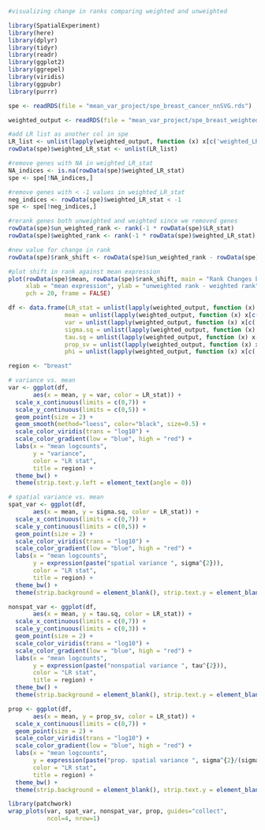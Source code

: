 
```r
#visualizing change in ranks comparing weighted and unweighted

library(SpatialExperiment)
library(here)
library(dplyr)
library(tidyr)
library(readr)
library(ggplot2)
library(ggrepel)
library(viridis)
library(ggpubr)
library(purrr)

spe <- readRDS(file = "mean_var_project/spe_breast_cancer_nnSVG.rds")

weighted_output <- readRDS(file = "mean_var_project/spe_breast_weighted_nnSVG.rds")

#add LR list as another col in spe
LR_list <- unlist(lapply(weighted_output, function (x) x[c('weighted_LR_stat')]))
rowData(spe)$weighted_LR_stat <- unlist(LR_list)

#remove genes with NA in weighted_LR_stat
NA_indices <- is.na(rowData(spe)$weighted_LR_stat)
spe <- spe[!NA_indices,]

#remove genes with < -1 values in weighted_LR_stat 
neg_indices <- rowData(spe)$weighted_LR_stat < -1
spe <- spe[!neg_indices,]

#rerank genes both unweighted and weighted since we removed genes 
rowData(spe)$un_weighted_rank <- rank(-1 * rowData(spe)$LR_stat)
rowData(spe)$weighted_rank <- rank(-1 * rowData(spe)$weighted_LR_stat)

#new value for change in rank
rowData(spe)$rank_shift <- rowData(spe)$un_weighted_rank - rowData(spe)$weighted_rank

#plot shift in rank against mean expression 
plot(rowData(spe)$mean, rowData(spe)$rank_shift, main = "Rank Changes breast cancer",
     xlab = "mean expression", ylab = "unweighted rank - weighted rank",
     pch = 20, frame = FALSE)

df <- data.frame(LR_stat = unlist(lapply(weighted_output, function (x) x[c('weighted_LR_stat')])),
                mean = unlist(lapply(weighted_output, function (x) x[c('weighted_mean')])),
                var = unlist(lapply(weighted_output, function (x) x[c('weighted_var')])),
                sigma.sq = unlist(lapply(weighted_output, function (x) x[c('weighted_sigma.sq')])),
                tau.sq = unlist(lapply(weighted_output, function (x) x[c('weighted_tau.sq')])),
                prop_sv = unlist(lapply(weighted_output, function (x) x[c('weighted_prop_sv')])),
                phi = unlist(lapply(weighted_output, function (x) x[c('weighted_phi')])))

region <- "breast"

# variance vs. mean
var <- ggplot(df, 
       aes(x = mean, y = var, color = LR_stat)) + 
  scale_x_continuous(limits = c(0,7)) +
  scale_y_continuous(limits = c(0,5)) +
  geom_point(size = 2) + 
  geom_smooth(method="loess", color="black", size=0.5) +
  scale_color_viridis(trans = "log10") +
  scale_color_gradient(low = "blue", high = "red") +
  labs(x = "mean logcounts", 
       y = "variance", 
       color = "LR stat",
       title = region) + 
  theme_bw() + 
  theme(strip.text.y.left = element_text(angle = 0))

# spatial variance vs. mean
spat_var <- ggplot(df, 
       aes(x = mean, y = sigma.sq, color = LR_stat)) + 
  scale_x_continuous(limits = c(0,7)) +
  scale_y_continuous(limits = c(0,5)) +
  geom_point(size = 2) + 
  scale_color_viridis(trans = "log10") +
  scale_color_gradient(low = "blue", high = "red") +
  labs(x = "mean logcounts", 
       y = expression(paste("spatial variance ", sigma^{2})), 
       color = "LR stat",
       title = region) + 
  theme_bw() + 
  theme(strip.background = element_blank(), strip.text.y = element_blank())

nonspat_var <- ggplot(df, 
       aes(x = mean, y = tau.sq, color = LR_stat)) + 
  scale_x_continuous(limits = c(0,7)) +
  scale_y_continuous(limits = c(0,3)) +
  geom_point(size = 2) + 
  scale_color_viridis(trans = "log10") +
  scale_color_gradient(low = "blue", high = "red") +
  labs(x = "mean logcounts", 
       y = expression(paste("nonspatial variance ", tau^{2})), 
       color = "LR stat",
       title = region) + 
  theme_bw() + 
  theme(strip.background = element_blank(), strip.text.y = element_blank())

prop <- ggplot(df, 
       aes(x = mean, y = prop_sv, color = LR_stat)) + 
  scale_x_continuous(limits = c(0,7)) +
  geom_point(size = 2) + 
  scale_color_viridis(trans = "log10") +
  scale_color_gradient(low = "blue", high = "red") +
  labs(x = "mean logcounts", 
       y = expression(paste("prop. spatial variance ", sigma^{2}/(sigma^{2}+tau^{2}))), 
       color = "LR stat",
       title = region) + 
  theme_bw() + 
  theme(strip.background = element_blank(), strip.text.y = element_blank())

library(patchwork)
wrap_plots(var, spat_var, nonspat_var, prop, guides="collect",
           ncol=4, nrow=1)

```

